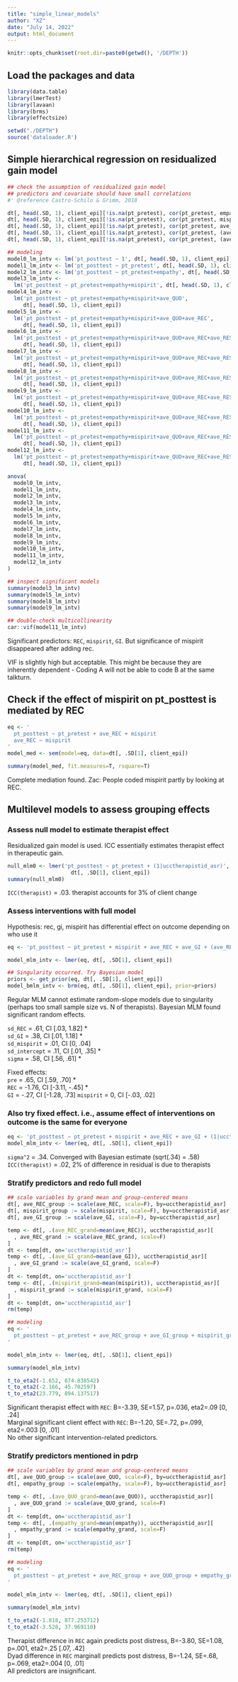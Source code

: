 ```yaml
---
title: "simple_linear_models"
author: "XZ"
date: "July 14, 2022"
output: html_document
---
```


```r
knitr::opts_chunk$set(root.dir=paste0(getwd(), '/DEPTH'))
```

## Load the packages and data
```r
library(data.table)
library(lmerTest)
library(lavaan)
library(brms)
library(effectsize)

setwd("./DEPTH")
source('dataloader.R')
```

## Simple hierarchical regression on residualized gain model
```r
## check the assumption of residualized gain model
## predictors and covariate should have small correlations
#' @reference Castro-Schilo & Grimm, 2018

dt[, head(.SD, 1), client_epi][!is.na(pt_pretest), cor(pt_pretest, empathy)]
dt[, head(.SD, 1), client_epi][!is.na(pt_pretest), cor(pt_pretest, mispirit)]
dt[, head(.SD, 1), client_epi][!is.na(pt_pretest), cor(pt_pretest, ave_QUO)]
dt[, head(.SD, 1), client_epi][!is.na(pt_pretest), cor(pt_pretest, (ave_REC+ave_RES))]
dt[, head(.SD, 1), client_epi][!is.na(pt_pretest), cor(pt_pretest, (ave_FA+ave_GI+ave_MIA+ave_MIN+ave_QUC+ave_ST))]

## modeling
model0_lm_intv <- lm('pt_posttest ~ 1', dt[, head(.SD, 1), client_epi])
model1_lm_intv <- lm('pt_posttest ~ pt_pretest', dt[, head(.SD, 1), client_epi])
model2_lm_intv <- lm('pt_posttest ~ pt_pretest+empathy', dt[, head(.SD, 1), client_epi])
model3_lm_intv <- 
  lm('pt_posttest ~ pt_pretest+empathy+mispirit', dt[, head(.SD, 1), client_epi])
model4_lm_intv <- 
  lm('pt_posttest ~ pt_pretest+empathy+mispirit+ave_QUO', 
     dt[, head(.SD, 1), client_epi])
model5_lm_intv <- 
  lm('pt_posttest ~ pt_pretest+empathy+mispirit+ave_QUO+ave_REC', 
     dt[, head(.SD, 1), client_epi])
model6_lm_intv <- 
  lm('pt_posttest ~ pt_pretest+empathy+mispirit+ave_QUO+ave_REC+ave_RES', 
     dt[, head(.SD, 1), client_epi])
model7_lm_intv <- 
  lm('pt_posttest ~ pt_pretest+empathy+mispirit+ave_QUO+ave_REC+ave_RES+ave_FA', 
     dt[, head(.SD, 1), client_epi])
model8_lm_intv <- 
  lm('pt_posttest ~ pt_pretest+empathy+mispirit+ave_QUO+ave_REC+ave_RES+ave_FA+ave_GI', 
     dt[, head(.SD, 1), client_epi])
model9_lm_intv <- 
  lm('pt_posttest ~ pt_pretest+empathy+mispirit+ave_QUO+ave_REC+ave_RES+ave_FA+ave_GI+ave_MIA', 
     dt[, head(.SD, 1), client_epi])
model10_lm_intv <- 
  lm('pt_posttest ~ pt_pretest+empathy+mispirit+ave_QUO+ave_REC+ave_RES+ave_FA+ave_GI+ave_MIA+ave_MIN', 
     dt[, head(.SD, 1), client_epi])
model11_lm_intv <- 
  lm('pt_posttest ~ pt_pretest+empathy+mispirit+ave_QUO+ave_REC+ave_RES+ave_FA+ave_GI+ave_MIA+ave_MIN+ave_QUC', 
     dt[, head(.SD, 1), client_epi])
model12_lm_intv <- 
  lm('pt_posttest ~ pt_pretest+empathy+mispirit+ave_QUO+ave_REC+ave_RES+ave_FA+ave_GI+ave_MIA+ave_MIN+ave_QUC+ave_ST', 
     dt[, head(.SD, 1), client_epi])

anova(
  model0_lm_intv,
  model1_lm_intv,
  model2_lm_intv,
  model3_lm_intv,
  model4_lm_intv,
  model5_lm_intv,
  model6_lm_intv,
  model7_lm_intv,
  model8_lm_intv,
  model9_lm_intv,
  model10_lm_intv,
  model11_lm_intv,
  model12_lm_intv
)

## inspect significant models
summary(model3_lm_intv)
summary(model5_lm_intv)
summary(model8_lm_intv)
summary(model9_lm_intv)

## double-check multicollinearity
car::vif(model11_lm_intv)
```

Significant predictors: `REC`, `mispirit`, `GI`. But significance of mispirit disappeared after adding rec.  

VIF is slightly high but acceptable. This might be because they are inherently dependent - Coding A will not be able to code B at the same talkturn.

## Check if the effect of mispirit on pt_posttest is mediated by REC
```r
eq <- '
  pt_posttest ~ pt_pretest + ave_REC + mispirit
  ave_REC ~ mispirit
'
model_med <- sem(model=eq, data=dt[, .SD[1], client_epi])

summary(model_med, fit.measures=T, rsquare=T)
```

Complete mediation found. Zac: People coded mispirit partly by looking at REC.


## Multilevel models to assess grouping effects
### Assess null model to estimate therapist effect

Residualized gain model is used. ICC essentially estimates therapist effect in therapeutic gain.

```r
null_mlm0 <- lmer('pt_posttest ~ pt_pretest + (1|ucctherapistid_asr)', 
                    dt[, .SD[1], client_epi])
summary(null_mlm0)
```

`ICC(therapist)` = .03. therapist accounts for 3% of client change


### Assess interventions with full model
Hypothesis: rec, gi, mispirit has differential effect on outcome depending on who use it

```r
eq <- 'pt_posttest ~ pt_pretest + mispirit + ave_REC + ave_GI + (ave_REC+mispirit+ave_GI|ucctherapistid_asr)'

model_mlm_intv <- lmer(eq, dt[, .SD[1], client_epi])

## Singularity occurred. Try Bayesian model
priors <- get_prior(eq, dt[, .SD[1], client_epi])
model_bmlm_intv <- brm(eq, dt[, .SD[1], client_epi], prior=priors)
```

Regular MLM cannot estimate random-slope models due to singularity (perhaps too small sample size vs. N of therapists). Bayesian MLM found significant random effects.  

`sd_REC` = .61, CI [.03, 1.82] *  
`sd_GI` = .38, CI [.01, 1.18] *  
`sd_mispirit` = .01, CI [0, .04]  
`sd_intercept` = .11, CI [.01, .35] *  
`sigma` = .58, CI [.56, .61] *  

Fixed effects:  
`pre` = .65, CI [.59, .70] *  
`REC` = -1.76, CI [-3.11, -.45] *  
`GI` = -.27, CI [-1.28, .73]
`mispirit` = 0, CI [-.03, .02]


### Also try fixed effect. i.e., assume effect of interventions on outcome is the same for everyone
```r
eq <- 'pt_posttest ~ pt_pretest + mispirit + ave_REC + ave_GI + (1|ucctherapistid_asr)'
model_mlm_intv <- lmer(eq, dt[, .SD[1], client_epi])
```

`sigma^2` = .34. Converged with Bayesian estimate (sqrt(.34) = .58)
`ICC(therapist)` = .02, 2% of difference in residual is due to therapists


### Stratify predictors and redo full model
```r
## scale variables by grand mean and group-centered means
dt[, ave_REC_group := scale(ave_REC, scale=F), by=ucctherapistid_asr]
dt[, mispirit_group := scale(mispirit, scale=F), by=ucctherapistid_asr]
dt[, ave_GI_group := scale(ave_GI, scale=F), by=ucctherapistid_asr]

temp <- dt[, .(ave_REC_grand=mean(ave_REC)), ucctherapistid_asr][
  , ave_REC_grand := scale(ave_REC_grand, scale=F)
]
dt <- temp[dt, on='ucctherapistid_asr']
temp <- dt[, .(ave_GI_grand=mean(ave_GI)), ucctherapistid_asr][
  , ave_GI_grand := scale(ave_GI_grand, scale=F)
]
dt <- temp[dt, on='ucctherapistid_asr']
temp <- dt[, .(mispirit_grand=mean(mispirit)), ucctherapistid_asr][
  , mispirit_grand := scale(mispirit_grand, scale=F)
]
dt <- temp[dt, on='ucctherapistid_asr']
rm(temp)

## modeling
eq <- '
  pt_posttest ~ pt_pretest + ave_REC_group + ave_GI_group + mispirit_group + ave_REC_grand + ave_GI_grand + mispirit_grand + (1|ucctherapistid_asr)
'

model_mlm_intv <- lmer(eq, dt[, .SD[1], client_epi])

summary(model_mlm_intv)

t_to_eta2(-1.652, 874.838542)
t_to_eta2(-2.166, 45.702597)
t_to_eta2(23.779, 894.137517)
```

Significant therapist effect with `REC`: B=-3.39, SE=1.57, p=.036, eta2=.09 [0, .24]  
Marginal significant client effect with `REC`: B=-1.20, SE=.72, p=.099, eta2=.003 [0, .01]  
No other significant intervention-related predictors.

### Stratify predictors mentioned in pdrp
```r
## scale variables by grand mean and group-centered means
dt[, ave_QUO_group := scale(ave_QUO, scale=F), by=ucctherapistid_asr]
dt[, empathy_group := scale(empathy, scale=F), by=ucctherapistid_asr]

temp <- dt[, .(ave_QUO_grand=mean(ave_QUO)), ucctherapistid_asr][
  , ave_QUO_grand := scale(ave_QUO_grand, scale=F)
]
dt <- temp[dt, on='ucctherapistid_asr']
temp <- dt[, .(empathy_grand=mean(empathy)), ucctherapistid_asr][
  , empathy_grand := scale(empathy_grand, scale=F)
]
dt <- temp[dt, on='ucctherapistid_asr']
rm(temp)

## modeling
eq <- '
  pt_posttest ~ pt_pretest + ave_REC_group + ave_QUO_group + empathy_group + ave_REC_grand + ave_QUO_grand + empathy_grand + (1|ucctherapistid_asr)
'

model_mlm_intv <- lmer(eq, dt[, .SD[1], client_epi])

summary(model_mlm_intv)

t_to_eta2(-1.818, 877.253712)
t_to_eta2(-3.528, 37.969110)
```

Therapist difference in `REC` again predicts post distress, B=-3.80, SE=1.08, p=.001, eta2=.25 [.07, .42]  
Dyad difference in `REC` marginall predicts post distress, B=-1.24, SE=.68, p=.069, eta2=.004 [0, .01]  
All predictors are insignificant.  
